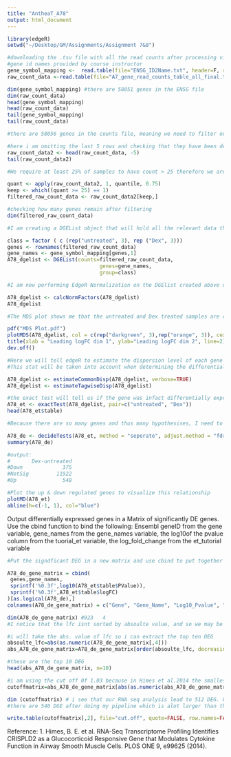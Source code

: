 ```yaml
---
title: "AntheaT_A78"
output: html_document
---
```


```r

library(edgeR)
setwd("~/Desktop/GM/Assignments/Assignment 7&8")

#downloading the .tsv file with all the read counts after processing via HISAT and HTSEQ
#gene id names provided by course instructor
gene_symbol_mapping <-  read.table(file="ENSG_ID2Name.txt", header=F, row.names=1)
raw_count_data <-read.table(file="A7_gene_read_counts_table_all_final.tsv", sep="", header=TRUE, stringsAsFactors = F, row.names = 1)

```

```r

dim(gene_symbol_mapping) #there are 58051 genes in the ENSG file
dim(raw_count_data) 
head(gene_symbol_mapping)
head(raw_count_data)
tail(gene_symbol_mapping)
tail(raw_count_data)

#there are 58056 genes in the counts file, meaning we need to filter out the last 5 rows which hold accessory information 

```

```r
#here i am omitting the last 5 rows and checking that they have been deleted
raw_count_data2 <- head(raw_count_data, -5)
tail(raw_count_data2)
```


```r
#We require at least 25% of samples to have count > 25 therefore we are filtering the raw counts

quant <- apply(raw_count_data2, 1, quantile, 0.75)
keep <- which((quant >= 25) == 1)
filtered_raw_count_data <- raw_count_data2[keep,]

#checking how many genes remain after filtering
dim(filtered_raw_count_data)
```

```r
#I am creating a DGEList object that will hold all the relevant data that is necessary for analysis through edgeR

class = factor ( c (rep("untreated", 3), rep ("Dex", 3)))
genes <- rownames(filtered_raw_count_data)
gene_names <- gene_symbol_mapping[genes,1]
A78_dgelist <- DGEList(counts=filtered_raw_count_data,
                              genes=gene_names,
                              group=class)

```

```r
#I am now performing EdgeR Normalization on the DGElist created above using the calcNormFactors() function

A78_dgelist <- calcNormFactors(A78_dgelist)
A78_dgelist
```


```r
#The MDS plot shows me that the untreated and Dex treated samples are clustering

pdf("MDS Plot.pdf")
plotMDS(A78_dgelist, col = c(rep("darkgreen", 3),rep("orange", 3)), cex = 0.60, ylab = "", xlab = "")
title(xlab = "Leading logFC dim 1", ylab="Leading logFC dim 2", line=2)
dev.off()

```

```r
#Here we will tell edgeR to estimate the dispersion level of each gene in the samples. This is measuring the variance of expression in the samples of particular genes. 
#This stat will be taken into account when determining the differentially expressed genes

A78_dgelist <- estimateCommonDisp(A78_dgelist, verbose=TRUE)
A78_dgelist <- estimateTagwiseDisp(A78_dgelist)


```

```r
#the exact test will tell us if the gene was infact differentially expressed within the two groups (untreated and dex treated)
A78_et <- exactTest(A78_dgelist, pair=c("untreated", "Dex"))
head(A78_et$table)


```

```r
#Because there are so many genes and thus many hypothesises, I need to do multiple hypothesis testing. I am using the decidetests with fdr and p.value of 0.05.This will give me the up/down significant DGEs

A78_de <- decideTests(A78_et, method = "seperate", adjust.method = "fdr", p.value = 0.05)
summary(A78_de)

#output:
#       Dex-untreated
#Down             375
#NotSig         11922
#Up               548
```

```r
#Plot the up & down regulated genes to visualize this relationship
plotMD(A78_et)
abline(h=c(-1, 1), col="blue")
```

Output differentially expressed genes in a Matrix of significantly DE genes. Use the cbind function to bind the following: Ensembl geneID from the gene variable, gene_names from the gene_names variable, the log10of the pvalue column from the tuorial_et variable, the log_fold_change from the et_tutorial variable 
```r
#Put the signdficant DEG in a new matrix and use cbind to put together all the important details (ensembl id, genenames, pvalue, lfc) The pvalue and lfc will come from the exact test matrix

A78_de_gene_matrix = cbind(
 genes,gene_names,
 sprintf('%0.3f',log10(A78_et$table$PValue)), 
 sprintf('%0.3f',A78_et$table$logFC)
)[as.logical(A78_de),]
colnames(A78_de_gene_matrix) = c("Gene", "Gene_Name", "Log10_Pvalue", "Log_fold_change")

dim(A78_de_gene_matrix) #923   4
#I notice that the lfc isnt sorted by absoulte value, and so we may be missing some important information

#i will take the abs. value of lfc so i can extract the top ten DEG
absoulte_lfc=abs(as.numeric(A78_de_gene_matrix[,4]))
abs_A78_de_gene_matrix=A78_de_gene_matrix[order(absoulte_lfc, decreasing = T),]

#these are the top 10 DEG
head(abs_A78_de_gene_matrix, n=10)

#i am using the cut off 0f 1.03 because in Himes et al.2014 the smallest absoulte lfc in the 316 DEG was 1.03 (Supplementary Table 3). Therefore, i will be filtering out all the gene that dont meet an absoulte lfc of 1.0
cutoffmatrix=abs_A78_de_gene_matrix[abs(as.numeric(abs_A78_de_gene_matrix[,4])) > 1.0, ]

dim (cutoffmatrix) # i see that our RNA seq analysis lead to 512 DEG. Which is 196 more than Himes et al. 2014. I will put this DEG list into the ven diagram to compare
#there are 540 DGE after doing my pipeline which is alot larger than the 316 found in Himes et al. 

write.table(cutoffmatrix[,2], file="cut.off", quote=FALSE, row.names=FALSE, sep="\t")

```

Reference:
1. Himes, B. E. et al. RNA-Seq Transcriptome Profiling Identifies CRISPLD2 as a Glucocorticoid Responsive Gene that Modulates Cytokine Function in Airway Smooth Muscle Cells. PLOS ONE 9, e99625 (2014).


